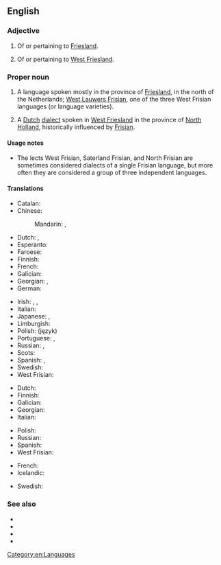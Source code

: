 ==English==
{{interwiktionary|code=fy}}

===Adjective===
{{en-adj|-}}

# Of or pertaining to [[Friesland]].
# {{lb|en|in the Netherlands}} Of or pertaining to [[West Friesland]].

===Proper noun===
{{en-proper noun}}

# A language spoken mostly in the province of [[Friesland]], in the north of the Netherlands; [[West Lauwers Frisian]], one of the three West Frisian languages (or language varieties).
# {{lb|en|in the Netherlands}} A [[Dutch]] [[dialect]] spoken in [[West Friesland]] in the province of [[North Holland]], historically influenced by [[Frisian]].

====Usage notes====
* The lects West Frisian, Saterland Frisian, and North Frisian are sometimes considered dialects of a single Frisian language, but more often they are considered a group of three independent languages.

====Translations====
{{trans-top|language spoken in Friesland}}
* Catalan: {{t+|ca|frisó occidental|m}}
* Chinese:
*: Mandarin: {{t|cmn|弗里西亞語|sc=Hani}}, {{t|cmn|弗里西亚语|tr=Fúlǐxīyà yǔ|sc=Hani}}
* Dutch: {{t+|nl|Fries|n}}, {{t|nl|Westerlauwers Fries|n}}
* Esperanto: {{t|eo|okcidentfrisa lingvo}}
* Faroese: {{t+|fo|vesturfrísiskt|n}}
* Finnish: {{t|fi|länsifriisi}}
* French: {{t+|fr|frison occidental|m}}
* Galician: {{t+|gl|frisón|m}}
* Georgian: {{t|ka|დასავლეთფრიზიული}}, {{t|ka|დასავლეთფრიზიული ენა}}
* German: {{t+|de|Westfriesisch|n}}
{{trans-mid}}
* Irish: {{t|ga|Freaslainnis|f}}, {{t|ga|Freaslainnis an Iarthir|f}}, {{t|ga|Freaslainnis Iartharach|f}}
* Italian: {{t|it|frisone occidentale|m}}
* Japanese: {{t+|ja|フリジア語|tr=Furijia-go}}, {{t|ja|フリース語|tr=Furīsu-go}}
* Limburgish: {{t+|li|Wèsfriesj|n}}
* Polish: (język) {{t|pl|zachodniofryzyjski|m}}
* Portuguese: {{t+|pt|frísio|m}}, {{t+|pt|frisão|m}}
* Russian: {{t|ru|западнофри́зский|m}} {{qualifier|язы́к}}, {{t+|ru|фри́зский|m}} {{qualifier|язы́к}}
* Scots: {{t|sco|Wast Frisie}}
* Spanish: {{t+|es|frisón|m}}, {{t+|es|frisio|m}}
* Swedish: {{t+|sv|västfrisiska|c}}
* West Frisian: {{t+|fy|Frysk}}
{{trans-bottom}}

{{trans-top|the Western Frisian dialect of Dutch}}
* Dutch: {{t|nl|West-Fries}}
* Finnish: {{t|fi|[[länsifriisiläinen]] [[murre]]}}
* Galician: {{t|gl|frisón occidental}}
* Georgian: {{t|ka|დასავლეთფრიზიული}}
* Italian: {{t|it|frisone occidentale|m}}
{{trans-mid}}
* Polish: {{t|pl|zachodniofryzyjski|m}}
* Russian: {{t|ru|западнофри́зский|m}} {{qualifier|язы́к}}
* Spanish: {{t|es|frisón occidental}}
* West Frisian: {{t|fy|West-Frysk}}
{{trans-bottom}}

{{checktrans-top}}<!-- Please distinguish between the Frisian language group, the West Frisian language (sometimes known as "Frisian"), and the West Frisian dialect.-->
* French: {{t+check|fr|frison|m}}
* Icelandic: {{t+check|is|frísneska|f}}
{{trans-mid}}
* Swedish: {{t+check|sv|frisiska|c}}
{{trans-bottom}}

===See also===
* {{pedialite|West Frisian language}}
* {{ISO 639|1code=fy|3code=fry}}
* {{langcat|fy}}
* {{langlist}}

[[Category:en:Languages]]